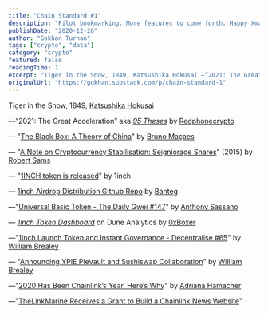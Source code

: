 ```yaml
---
title: "Chain Standard #1"
description: "Pilot bookmarking. More features to come forth. Happy Xmas."
publishDate: "2020-12-26"
author: "Gokhan Turhan"
tags: ["crypto", "data"]
category: "crypto"
featured: false
readingTime: 1
excerpt: "Tiger in the Snow, 1849, Katsushika Hokusai —“2021: The Great Acceleration” aka 95 Theses by..."
originalUrl: "https://gokhan.substack.com/p/chain-standard-1"
---
```


Tiger in the Snow, 1849, [Katsushika Hokusai](https://en.wikipedia.org/wiki/Hokusai)

—“2021: The Great Acceleration” aka *[95 Theses](https://redphone.substack.com/p/theses-2021)* by [Redphonecrypto](https://twitter.com/redphonecrypto)

— "[The Black Box: A Theory of China](https://brunomacaes.substack.com/p/the-black-box-a-theory-of-china)" by [Bruno Maçaes](https://twitter.com/MacaesBruno)

— "[A Note on Cryptocurrency Stabilisation: Seigniorage Shares](https://github.com/rmsams/stablecoins/blob/master/paper.pdf)" (2015) by [Robert Sams](https://twitter.com/codedlogic?lang=en)

— "[1INCH token is released](https://1inch-exchange.medium.com/1inch-token-is-released-e69ad69cf3ee)" by 1inch

— [1inch Airdrop Distribution Github Repo](https://gist.github.com/banteg/12708815fb63239d9f28dec5df8641f9) by [Banteg](https://twitter.com/bantg)

—"[Universal Basic Token - The Daily Gwei #147](https://thedailygwei.substack.com/p/universal-basic-token-the-daily-gwei)" by [Anthony Sassano](https://twitter.com/sassal0x)

— *[1inch Token Dashboard](https://duneanalytics.com/0xBoxer/1inch-token)* on Dune Analytics by [0xBoxer](https://twitter.com/0xBoxer)

—"[1Inch Launch Token and Instant Governance - Decentralise #65](https://decentralise.substack.com/p/1inch-launch-token-and-instant-governance)" by [William Brealey](https://twitter.com/Decentralise__)

— "[Announcing YPIE PieVault and Sushiswap Collaboration](https://medium.com/piedao/announcing-ypie-pievault-and-sushiswap-collaboration-a89b102e81e7)" by [William Brealey](https://twitter.com/Decentralise__)

—"[2020 Has Been Chainlink’s Year. Here’s Why](https://decrypt.co/51015/2020-has-been-chainlinks-year-heres-why)" by [Adriana Hamacher](https://twitter.com/AdrianaHamacher)

—"[TheLinkMarine Receives a Grant to Build a Chainlink News Website](https://blog.chain.link/thelinkmarine-receives-a-grant-to-build-a-chainlink-news-website/)"